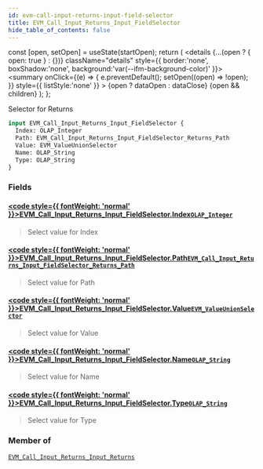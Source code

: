 ```yaml
---
id: evm-call-input-returns-input-field-selector
title: EVM_Call_Input_Returns_Input_FieldSelector
hide_table_of_contents: false
---
```







  const [open, setOpen] = useState(startOpen);
  return (
    <details {...(open ? { open: true } : {})} className="details" style={{ border:'none', boxShadow:'none', background:'var(--ifm-background-color)' }}>
      <summary
        onClick={(e) => {
          e.preventDefault();
          setOpen((open) => !open);
        }}
        style={{ listStyle:'none' }}
      >
      {open ? dataOpen : dataClose}
      </summary>
      {open && children}
    </details>
  );
};




Selector for Returns


```graphql
input EVM_Call_Input_Returns_Input_FieldSelector {
  Index: OLAP_Integer
  Path: EVM_Call_Input_Returns_Input_FieldSelector_Returns_Path
  Value: EVM_ValueUnionSelector
  Name: OLAP_String
  Type: OLAP_String
}
```




### Fields

#### [<code style={{ fontWeight: 'normal' }}>EVM_Call_Input_Returns_Input_FieldSelector.<b>Index</b></code>](#)<Bullet />[`OLAP_Integer`](/docs/graphql-reference/inputs/olap-integer) <Badge class="secondary" text="input"/>
> Select value for Index
> 

#### [<code style={{ fontWeight: 'normal' }}>EVM_Call_Input_Returns_Input_FieldSelector.<b>Path</b></code>](#)<Bullet />[`EVM_Call_Input_Returns_Input_FieldSelector_Returns_Path`](/docs/graphql-reference/inputs/evm-call-input-returns-input-field-selector-returns-path) <Badge class="secondary" text="input"/>
> Select value for Path
> 

#### [<code style={{ fontWeight: 'normal' }}>EVM_Call_Input_Returns_Input_FieldSelector.<b>Value</b></code>](#)<Bullet />[`EVM_ValueUnionSelector`](/docs/graphql-reference/inputs/evm-value-union-selector) <Badge class="secondary" text="input"/>
> Select value for Value
> 

#### [<code style={{ fontWeight: 'normal' }}>EVM_Call_Input_Returns_Input_FieldSelector.<b>Name</b></code>](#)<Bullet />[`OLAP_String`](/docs/graphql-reference/inputs/olap-string) <Badge class="secondary" text="input"/>
> Select value for Name
> 

#### [<code style={{ fontWeight: 'normal' }}>EVM_Call_Input_Returns_Input_FieldSelector.<b>Type</b></code>](#)<Bullet />[`OLAP_String`](/docs/graphql-reference/inputs/olap-string) <Badge class="secondary" text="input"/>
> Select value for Type
> 



### Member of

[`EVM_Call_Input_Returns_Input_Returns`](/docs/graphql-reference/inputs/evm-call-input-returns-input-returns)  <Badge class="secondary" text="input"/>

